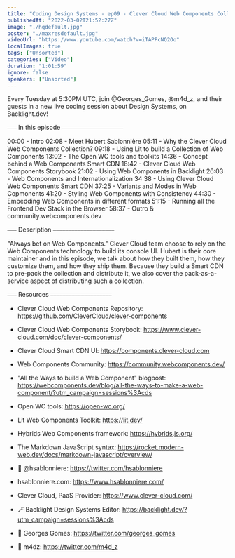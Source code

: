 ```yaml
---
title: "Coding Design Systems - ep09 - Clever Cloud Web Components Collection with Hubert Sablonnière"
publishedAt: "2022-03-02T21:52:27Z"
image: "./hqdefault.jpg"
poster: "./maxresdefault.jpg"
videoUrl: "https://www.youtube.com/watch?v=iTAPPcNQ2Oo"
localImages: true
tags: ["Unsorted"]
categories: ["Video"]
duration: "1:01:59"
ignore: false
speakers: ["Unsorted"]
---
```


Every Tuesday at 5:30PM UTC, join @Georges_Gomes, @m4d_z, and their guests in a new live coding session about Design Systems, on Backlight.dev!

⎯⎯⎯ In this episode ⎯⎯⎯⎯⎯⎯⎯⎯⎯⎯⎯⎯⎯⎯⎯⎯⎯⎯⎯⎯

00:00 - Intro
02:08 - Meet Hubert Sablonnière
05:11 - Why the Clever Cloud Web Components Collection?
09:18 - Using Lit to build a Collection of Web Components
13:02 - The Open WC tools and toolkits
14:36 - Concept behind a Web Components Smart CDN
18:42 - Clever Cloud Web Components Storybook
21:02 - Using Web Components in Backlight
26:03 - Web Components and Internationalization
34:38 - Using Clever Cloud Web Components Smart CDN
37:25 - Variants and Modes in Web Copmonents
41:20 - Styling Web Components with Consistency
44:30 - Embedding Web Components in different formats
51:15 - Running all the Frontend Dev Stack in the Browser
58:37 - Outro & community.webcomponents.dev

⎯⎯⎯ Description ⎯⎯⎯⎯⎯⎯⎯⎯⎯⎯⎯⎯⎯⎯⎯⎯⎯⎯⎯⎯

"Always bet on Web Components." Clever Cloud team choose to rely on the Web Components technology to build its console UI. Hubert is their core maintainer and in this episode, we talk about how they built them, how they customize them, and how they ship them. Because they build a Smart CDN to pre-pack the collection and distribute it, we also cover the pack-as-a-service aspect of distributing such a collection.

⎯⎯⎯ Resources ⎯⎯⎯⎯⎯⎯⎯⎯⎯⎯⎯⎯⎯⎯⎯⎯⎯⎯⎯⎯

- Clever Cloud Web Components Repository: https://github.com/CleverCloud/clever-components
- Clever Cloud Web Components Storybook: https://www.clever-cloud.com/doc/clever-components/
- Clever Cloud Smart CDN UI: https://components.clever-cloud.com

- Web Components Community: https://community.webcomponents.dev/
- "All the Ways to build a Web Component" blogpost: https://webcomponents.dev/blog/all-the-ways-to-make-a-web-component/?utm_campaign=sessions%3Acds
- Open WC tools: https://open-wc.org/
- Lit Web Components Toolkit: https://lit.dev/
- Hybrids Web Components framework: https://hybrids.js.org/
- The Markdown JavaScript syntax: https://rocket.modern-web.dev/docs/markdown-javascript/overview/

- 🐥 @hsablonniere: https://twitter.com/hsablonniere
- hsablonniere.com: https://www.hsablonniere.com/
- Clever Cloud, PaaS Provider: https://www.clever-cloud.com/

- 🪄 Backlight Design Systems Editor: https://backlight.dev/?utm_campaign=sessions%3Acds
- 🐥 Georges Gomes: https://twitter.com/georges_gomes
- 🐥 m4dz: https://twitter.com/m4d_z
